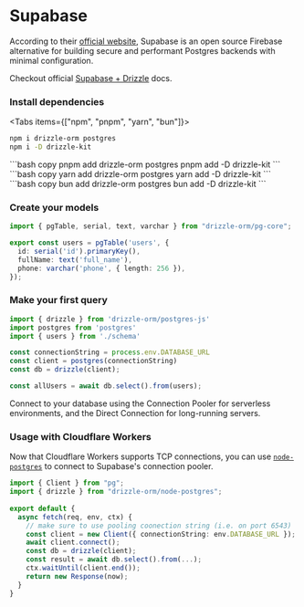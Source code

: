 
# Supabase

According to their [official website](https://supabase.com/docs),
Supabase is an open source Firebase alternative for building secure and performant Postgres backends with minimal configuration.

Checkout official [Supabase + Drizzle](https://supabase.com/docs/guides/database/connecting-to-postgres#connecting-with-drizzle) docs.

<Steps>

### Install dependencies

<Tabs items={["npm", "pnpm", "yarn", "bun"]}>
<Tab>
```bash copy
npm i drizzle-orm postgres
npm i -D drizzle-kit
```
</Tab>
<Tab>
```bash copy
pnpm add drizzle-orm postgres
pnpm add -D drizzle-kit
```
</Tab>
<Tab>
```bash copy
yarn add drizzle-orm postgres
yarn add -D drizzle-kit
```
</Tab>
<Tab>
```bash copy
bun add drizzle-orm postgres
bun add -D drizzle-kit
```
</Tab>
</Tabs>

### Create your models

```typescript copy filename="schema.ts"
import { pgTable, serial, text, varchar } from "drizzle-orm/pg-core";

export const users = pgTable('users', {
  id: serial('id').primaryKey(),
  fullName: text('full_name'),
  phone: varchar('phone', { length: 256 }),
});
```

### Make your first query

```typescript copy filename="index.ts"
import { drizzle } from 'drizzle-orm/postgres-js'
import postgres from 'postgres'
import { users } from './schema'

const connectionString = process.env.DATABASE_URL
const client = postgres(connectionString)
const db = drizzle(client);

const allUsers = await db.select().from(users);
```

</Steps>

Connect to your database using the Connection Pooler for serverless environments, and the Direct Connection for long-running servers.

### Usage with Cloudflare Workers

Now that Cloudflare Workers supports TCP connections, you can use [`node-postgres`](./node-postgres) to connect to Supabase's connection pooler.

```typescript copy filename="worker.ts"
import { Client } from "pg";
import { drizzle } from "drizzle-orm/node-postgres";
 
export default {
  async fetch(req, env, ctx) {
    // make sure to use pooling coonection string (i.e. on port 6543)
    const client = new Client({ connectionString: env.DATABASE_URL });
    await client.connect();
    const db = drizzle(client);
    const result = await db.select().from(...);
    ctx.waitUntil(client.end());
    return new Response(now);
  }
}
```
